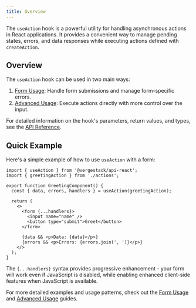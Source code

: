 ```yaml
---
title: Overview
---
```


The `useAction` hook is a powerful utility for handling asynchronous actions in React applications. It provides a convenient way to manage pending states, errors, and data responses while executing actions defined with `createAction`.

## Overview

The `useAction` hook can be used in two main ways:

1. [Form Usage](./client-form-usage): Handle form submissions and manage form-specific errors.
2. [Advanced Usage](./client-advanced-usage): Execute actions directly with more control over the input.

For detailed information on the hook's parameters, return values, and types, see the [API Reference](./client-api-reference).

## Quick Example

Here's a simple example of how to use `useAction` with a form:

```tsx
import { useAction } from '@vergestack/api-react';
import { greetingAction } from './actions';

export function GreetingComponent() {
  const { data, errors, handlers } = useAction(greetingAction);

  return (
    <>
      <form {...handlers}>
        <input name="name" />
        <button type="submit">Greet</button>
      </form>

      {data && <p>Data: {data}</p>}
      {errors && <p>Errors: {errors.join(', ')}</p>}
    </>
  );
}
```

The `{...handlers}` syntax provides progressive enhancement - your form will work even if JavaScript is disabled, while enabling enhanced client-side features when JavaScript is available.

For more detailed examples and usage patterns, check out the [Form Usage](./client-form-usage) and [Advanced Usage](./client-advanced-usage) guides.
